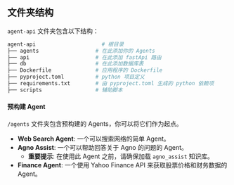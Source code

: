 ## 文件夹结构

`agent-api` 文件夹包含以下结构：

```bash
agent-api                     # 根目录
├── agents                  # 在此添加你的 Agents
├── api                     # 在此添加 fastApi 路由
├── db                      # 在此添加数据库表
├── Dockerfile              # 应用程序的 Dockerfile
├── pyproject.toml          # python 项目定义
├── requirements.txt        # 由 pyproject.toml 生成的 python 依赖项
├── scripts                 # 辅助脚本
```

#### 预构建 Agent

`/agents` 文件夹包含预构建的 Agents，你可以将它们作为起点。

- **Web Search Agent**: 一个可以搜索网络的简单 Agent。
- **Agno Assist**: 一个可以帮助回答关于 Agno 的问题的 Agent。
    - **重要提示**: 在使用此 Agent 之前，请确保加载 `agno_assist` 知识库。
- **Finance Agent**: 一个使用 Yahoo Finance API 来获取股票价格和财务数据的 Agent。
